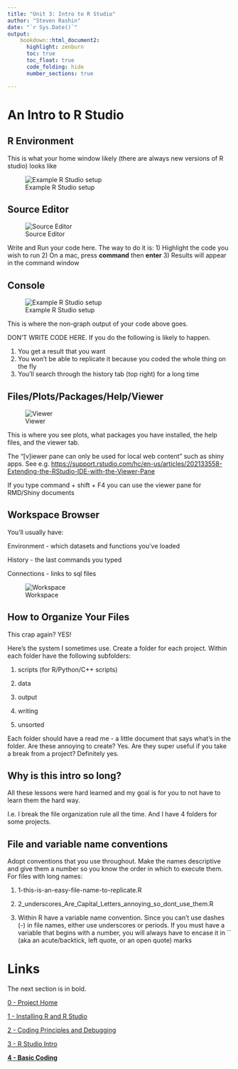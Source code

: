 ```yaml
---
title: "Unit 3: Intro to R Studio"
author: "Steven Rashin"
date: "`r Sys.Date()`"
output:
    bookdown::html_document2:
      highlight: zenburn
      toc: true
      toc_float: true
      code_folding: hide
      number_sections: true

---
```


# An Intro to R Studio

## R Environment

This is what your home window likely (there are always new versions of R studio) looks like

![Example R Studio setup](rstudio-environment.png)

## Source Editor

![Source Editor](rstudio-source-editor.png)

Write and Run your code here. The way to do it is: 1) Highlight the code you wish to run 2) On a mac, press **command** then **enter** 3) Results will appear in the command window

## Console

![Example R Studio setup](rstudio-run-code.png)

This is where the non-graph output of your code above goes.

DON'T WRITE CODE HERE. If you do the following is likely to happen.

1)  You get a result that you want
2)  You won't be able to replicate it because you coded the whole thing on the fly
3)  You'll search through the history tab (top right) for a long time

## Files/Plots/Packages/Help/Viewer

![Viewer](rstudio-files-help-packages.png)

This is where you see plots, what packages you have installed, the help files, and the viewer tab.

The "[v]iewer pane can only be used for local web content" such as shiny apps. See e.g. <https://support.rstudio.com/hc/en-us/articles/202133558-Extending-the-RStudio-IDE-with-the-Viewer-Pane>

If you type command + shift + F4 you can use the viewer pane for RMD/Shiny documents

## Workspace Browser

You'll usually have:

Environment - which datasets and functions you've loaded

History - the last commands you typed

Connections - links to sql files 

![Workspace](rstudio-workspace-browser.png)

## How to Organize Your Files

This crap again? YES!

Here's the system I sometimes use. Create a folder for each project. Within each folder have the following subfolders:

1)  scripts (for R/Python/C++ scripts)

2)  data

3)  output

4)  writing

5)  unsorted

Each folder should have a read me - a little document that says what's in the folder. Are these annoying to create? Yes. Are they super useful if you take a break from a project? Definitely yes.

## Why is this intro so long?

All these lessons were hard learned and my goal is for you to not have to learn them the hard way.

I.e. I break the file organization rule all the time. And I have 4 folders for some projects.

## File and variable name conventions

Adopt conventions that you use throughout. Make the names descriptive and give them a number so you know the order in which to execute them. For files with long names:

1)  1-this-is-an-easy-file-name-to-replicate.R

2)  2_underscores_Are_Capital_Letters_annoying_so_dont_use_them.R

3)  Within R have a variable name convention. Since you can't use dashes (-) in file names, either use underscores or periods. If you must have a variable that begins with a number, you will always have to encase it in \`\` (aka an acute/backtick, left quote, or an open quote) marks

# Links 

The next section is in bold.

[0 - Project Home](https://sdr1.github.io/R-Intro-Seminar)

[1 - Installing R and R Studio](https://sdr1.github.io/R-Intro-Seminar/1-r-intro-seminar.html)

[2 - Coding Principles and Debugging ](https://sdr1.github.io/R-Intro-Seminar/2-intro-to-coding-debugging.html)

[3 - R Studio Intro](https://sdr1.github.io/R-Intro-Seminar/3-intro-to-r-studio.html)

[**4 - Basic Coding**](https://sdr1.github.io/R-Intro-Seminar/4-basic-coding.html)

